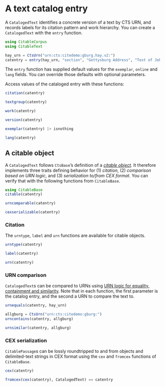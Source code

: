 # A text catalog entry


A `CatalogedText` identifies a concrete version of a text by CTS URN, and records labels for its citation pattern and work hierarchy.  You can create a `CatalogedText` with the `entry` function.

```julia
using CitableCorpus
using CitableText

hay_urn = CtsUrn("urn:cts:citedemo:gburg.hay.v2:")
catentry = entry(hay_urn, "section", "Gettysburg Address", "Text of John Hay", "second HC digital edition")
```


::: {.callout-note}
The `entry` function has supplied default values for the `exemplar`, `online` and `lang` fields.  You can override those defaults with optional parameters.
:::

Access values of the cataloged entry with these functions:

```julia
citation(catentry)
```


```julia
textgroup(catentry)
```

```julia
work(catentry)
```
```julia
version(catentry)
```
```julia
exemplar(catentry) |> isnothing
```
```julia
lang(catentry)
```


## A citable object

A `CatalogedText` follows `CtsBase`'s definition of a [*citable object*](https://neelsmith.quarto.pub/citablebase/concepts/).   It therefore implements three traits defining behavior for (1) *citation*, (2) *comparison based on URN logic*, and (3) *serialization to/from CEX format*. You can verify that with the following functions from `CitableBase`.



```julia
using CitableBase
citable(catentry)
```

```julia
urncomparable(catentry)
```

```julia
cexserializable(catentry)
```


### Citation

The `urntype`, `label` and `urn` functions are available for citable objects.


```julia
urntype(catentry)
```

```julia
label(catentry)
```
```julia
urn(catentry)
```

### URN comparison


`CatalogedText`s can be compared to URNs using [URN logic for equality, containment and similarity](https://cite-architecture.github.io/CitableBase.jl/stable/).   Note that in each function, the first parameter is the catalog entry, and the second a URN to compare the text to.

```julia
urnequals(catentry, hay_urn)
```
```julia
allgburg = CtsUrn("urn:cts:citedemo:gburg:")
urncontains(catentry, allgburg)
```
```julia
urnsimilar(catentry, allgburg)
```

### CEX serialization

`CitablePassage`s can be lossly roundtripped to and from objects and delimited-text strings in CEX format using the `cex` and `fromcex` functions of `CitableBase`.


```julia
cex(catentry)
```


```julia
fromcex(cex(catentry), CatalogedText) == catentry
```
